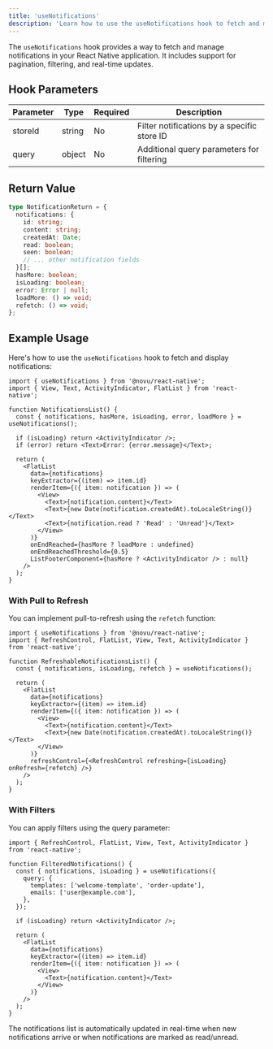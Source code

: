 ```yaml
---
title: 'useNotifications'
description: 'Learn how to use the useNotifications hook to fetch and manage notifications in your React Native application'
---
```


The `useNotifications` hook provides a way to fetch and manage notifications in your React Native application. It includes support for pagination, filtering, and real-time updates.

## Hook Parameters

| Parameter | Type   | Required | Description                                 |
| --------- | ------ | -------- | ------------------------------------------- |
| storeId   | string | No       | Filter notifications by a specific store ID |
| query     | object | No       | Additional query parameters for filtering   |

## Return Value

```typescript
type NotificationReturn = {
  notifications: {
    id: string;
    content: string;
    createdAt: Date;
    read: boolean;
    seen: boolean;
    // ... other notification fields
  }[];
  hasMore: boolean;
  isLoading: boolean;
  error: Error | null;
  loadMore: () => void;
  refetch: () => void;
};
```

## Example Usage

Here's how to use the `useNotifications` hook to fetch and display notifications:

```tsx
import { useNotifications } from '@novu/react-native';
import { View, Text, ActivityIndicator, FlatList } from 'react-native';

function NotificationsList() {
  const { notifications, hasMore, isLoading, error, loadMore } = useNotifications();

  if (isLoading) return <ActivityIndicator />;
  if (error) return <Text>Error: {error.message}</Text>;

  return (
    <FlatList
      data={notifications}
      keyExtractor={(item) => item.id}
      renderItem={({ item: notification }) => (
        <View>
          <Text>{notification.content}</Text>
          <Text>{new Date(notification.createdAt).toLocaleString()}</Text>
          <Text>{notification.read ? 'Read' : 'Unread'}</Text>
        </View>
      )}
      onEndReached={hasMore ? loadMore : undefined}
      onEndReachedThreshold={0.5}
      ListFooterComponent={hasMore ? <ActivityIndicator /> : null}
    />
  );
}
```

### With Pull to Refresh

You can implement pull-to-refresh using the `refetch` function:

```tsx
import { useNotifications } from '@novu/react-native';
import { RefreshControl, FlatList, View, Text, ActivityIndicator } from 'react-native';

function RefreshableNotificationsList() {
  const { notifications, isLoading, refetch } = useNotifications();

  return (
    <FlatList
      data={notifications}
      keyExtractor={(item) => item.id}
      renderItem={({ item: notification }) => (
        <View>
          <Text>{notification.content}</Text>
          <Text>{new Date(notification.createdAt).toLocaleString()}</Text>
        </View>
      )}
      refreshControl={<RefreshControl refreshing={isLoading} onRefresh={refetch} />}
    />
  );
}
```

### With Filters

You can apply filters using the query parameter:

```tsx
import { RefreshControl, FlatList, View, Text, ActivityIndicator } from 'react-native';

function FilteredNotifications() {
  const { notifications, isLoading } = useNotifications({
    query: {
      templates: ['welcome-template', 'order-update'],
      emails: ['user@example.com'],
    },
  });

  if (isLoading) return <ActivityIndicator />;

  return (
    <FlatList
      data={notifications}
      keyExtractor={(item) => item.id}
      renderItem={({ item: notification }) => (
        <View>
          <Text>{notification.content}</Text>
        </View>
      )}
    />
  );
}
```

<Callout type="info">
  The notifications list is automatically updated in real-time when new notifications arrive or when
  notifications are marked as read/unread.
</Callout>
